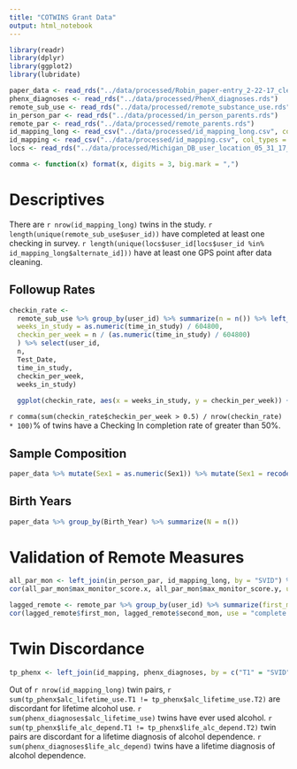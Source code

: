 ```yaml
---
title: "COTWINS Grant Data"
output: html_notebook
---
```


```r
library(readr)
library(dplyr)
library(ggplot2)
library(lubridate)

paper_data <- read_rds("../data/processed/Robin_paper-entry_2-22-17_cleaned.rds")
phenx_diagnoses <- read_rds("../data/processed/PhenX_diagnoses.rds")
remote_sub_use <- read_rds("../data/processed/remote_substance_use.rds")
in_person_par <- read_rds("../data/processed/in_person_parents.rds")
remote_par <- read_rds("../data/processed/remote_parents.rds")
id_mapping_long <- read_csv("../data/processed/id_mapping_long.csv", col_types = "ccc")
id_mapping <- read_csv("../data/processed/id_mapping.csv", col_types = "ccccc")
locs <- read_rds("../data/processed/Michigan_DB_user_location_05_31_17_cleaned.rds")

comma <- function(x) format(x, digits = 3, big.mark = ",")
```

# Descriptives

There are `r nrow(id_mapping_long)` twins in the study. `r length(unique(remote_sub_use$user_id))` have completed at least one checking in survey. `r length(unique(locs$user_id[locs$user_id %in% id_mapping_long$alternate_id]))` have at least one GPS point after data cleaning. 

## Followup Rates

```r
checkin_rate <-
  remote_sub_use %>% group_by(user_id) %>% summarize(n = n()) %>% left_join(id_mapping_long, by = c("user_id" = "alternate_id")) %>% left_join(paper_data, by = c("SVID" = "ID1")) %>% mutate(time_in_study = as.duration(ymd("2017-05-31") - Test_Date)) %>% mutate(time_in_study = if_else(time_in_study <= dyears(1), time_in_study, dyears(1))) %>% mutate(
  weeks_in_study = as.numeric(time_in_study) / 604800,
  checkin_per_week = n / (as.numeric(time_in_study) / 604800)
  ) %>% select(user_id,
  n,
  Test_Date,
  time_in_study,
  checkin_per_week,
  weeks_in_study)
  
  ggplot(checkin_rate, aes(x = weeks_in_study, y = checkin_per_week)) + geom_point(alpha = 0.5)
```

`r comma(sum(checkin_rate$checkin_per_week > 0.5) / nrow(checkin_rate) * 100)`% of twins have a Checking In completion rate of greater than 50%.

## Sample Composition

```r
paper_data %>% mutate(Sex1 = as.numeric(Sex1)) %>% mutate(Sex1 = recode(Sex1, `1` = "Female", `2` = "Male")) %>% group_by(Zygosity = bestzygos, Sex = Sex1) %>% summarize(N = n(), `Mean Age at Assessment` = comma(mean(as.numeric(Test_Age / 365))))
```

## Birth Years

```r
paper_data %>% group_by(Birth_Year) %>% summarize(N = n())
```

# Validation of Remote Measures

```r
all_par_mon <- left_join(in_person_par, id_mapping_long, by = "SVID") %>% left_join(distinct(remote_par, user_id, .keep_all = T), by = c("alternate_id" = "user_id"))
cor(all_par_mon$max_monitor_score.x, all_par_mon$max_monitor_score.y, use = "complete.obs")
```
```r
lagged_remote <- remote_par %>% group_by(user_id) %>% summarize(first_mon = first(max_monitor_score), second_mon = nth(max_monitor_score, 2))
cor(lagged_remote$first_mon, lagged_remote$second_mon, use = "complete.obs")
```

# Twin Discordance

```r
tp_phenx <- left_join(id_mapping, phenx_diagnoses, by = c("T1" = "SVID")) %>% left_join(phenx_diagnoses, by = c("T2" = "SVID"), suffix = c(".T1", ".T2"))
```

Out of `r nrow(id_mapping_long)` twin pairs, `r sum(tp_phenx$alc_lifetime_use.T1 != tp_phenx$alc_lifetime_use.T2)` are discordant for lifetime alcohol use. `r sum(phenx_diagnoses$alc_lifetime_use)` twins have ever used alcohol. `r sum(tp_phenx$life_alc_depend.T1 != tp_phenx$life_alc_depend.T2)` twin pairs are discordant for a lifetime diagnosis of alcohol dependence. `r sum(phenx_diagnoses$life_alc_depend)` twins have a lifetime diagnosis of alcohol dependence.
